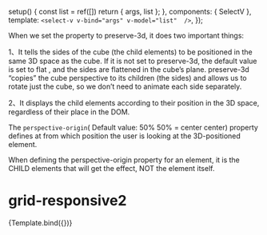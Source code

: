 

<Meta title="css/cube" component={SelectV} argTypes={{}} />

  setup() {
    const list = ref([])
    return { args, list };
  },
  components: { SelectV },
  template: `<select-v v-bind="args" v-model="list"  />`,
});

When we set the property to preserve-3d, it does two important things:

1、It tells the sides of the cube (the child elements) to be positioned in the same 3D space as the cube. 
If it is not set to preserve-3d, the default value is set to flat , 
and the sides are flattened in the cube’s plane. preserve-3d “copies” the cube perspective to its children (the sides) and allows us to rotate just the cube, 
so we don’t need to animate each side separately.


2、It displays the child elements according to their position in the 3D space, regardless of their place in the DOM.

The `perspective-origin`(
Default value:	50% 50% = center center) property defines at from which position the user is looking at the 3D-positioned element.

When defining the perspective-origin property for an element, it is the CHILD elements that will get the effect, NOT the element itself.
# grid-responsive2

<Canvas>
  <Story
    name="default"
    args={{
      valueKey: 'id',
      labelKey: 'label',
    }}
  >
    {Template.bind({})}
  </Story>
</Canvas>

<ArgsTable story="default" />
